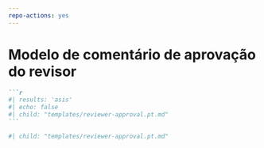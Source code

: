 ```yaml
---
repo-actions: yes
---
```


# Modelo de comentário de aprovação do revisor {#approval2template}

::: {.content-hidden when-format="pdf"}

````markdown
```r
#| results: 'asis'
#| echo: false
#| child: "templates/reviewer-approval.pt.md"
```
````

:::

::: {.content-visible when-format="pdf"}

```r
#| child: "templates/reviewer-approval.pt.md"

```

:::



